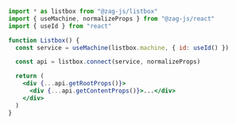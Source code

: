 ```jsx
import * as listbox from "@zag-js/listbox"
import { useMachine, normalizeProps } from "@zag-js/react"
import { useId } from "react"

function Listbox() {
  const service = useMachine(listbox.machine, { id: useId() })

  const api = listbox.connect(service, normalizeProps)

  return (
    <div {...api.getRootProps()}>
      <div {...api.getContentProps()}>...</div>
    </div>
  )
}
```
